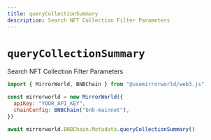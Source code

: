 ```yaml
---
title: queryCollectionSummary
description: Search NFT Collection Filter Parameters
---
```


# `queryCollectionSummary`

Search NFT Collection Filter Parameters

```js
import { MirrorWorld, BNBChain } from "@usemirrorworld/web3.js"

const mirrorworld = new MirrorWorld({
  apiKey: "YOUR_API_KEY",
  chainConfig: BNBChain("bnb-mainnet"),
})

await mirrorworld.BNBChain.Metadata.queryCollectionSummary()
```
